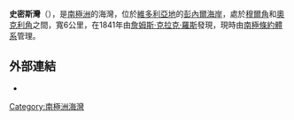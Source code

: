 {{coord|70|59|S|167|52|E|source:GNIS|display=title}}

'''史密斯灣'''（{{lang-en|Smith Inlet}}），是[[南極洲|南極洲]]的海灣，位於[[維多利亞地|維多利亞地]]的[[彭內爾海岸|彭內爾海岸]]，處於[[穆爾角|穆爾角]]和[[奧克利角|奧克利角]]之間，寬6公里，在1841年由[[詹姆斯·克拉克·羅斯|詹姆斯·克拉克·羅斯]]發現，現時由[[南極條約體系|南極條約體系]]管理。

==外部連結==
* {{usgs-gazetteer|id=14073|name=Smith Inlet}}

{{Antarctica-geo-stub}}
[[Category:南極洲海灣|Category:南極洲海灣]]